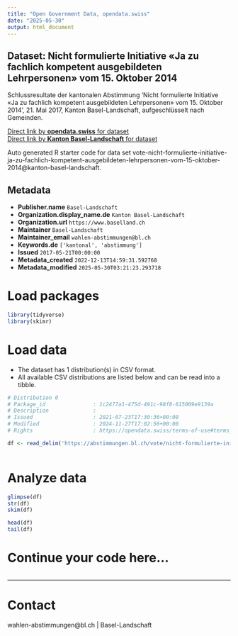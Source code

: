 ```yaml
---
title: "Open Government Data, opendata.swiss"
date: "2025-05-30"
output: html_document
---
```


## Dataset: Nicht formulierte Initiative «Ja zu fachlich kompetent ausgebildeten Lehrpersonen» vom 15. Oktober 2014

Schlussresultate der kantonalen Abstimmung 'Nicht formulierte Initiative «Ja zu fachlich kompetent ausgebildeten Lehrpersonen» vom 15. Oktober 2014', 21. Mai 2017, Kanton Basel-Landschaft, aufgeschlüsselt nach Gemeinden.

[Direct link by **opendata.swiss** for dataset](https://opendata.swiss/de/dataset/nicht-formulierte-initiative-ja-zu-fachlich-kompetent-ausgebildeten-lehrpersonen-vom-15-ok-2014)<br>
[Direct link by **Kanton Basel-Landschaft** for dataset](https://abstimmungen.bl.ch/vote/nicht-formulierte-initiative-ja-zu-fachlich-kompetent-ausgebildeten-lehrpersonen-vom-15-oktober-2014/data)

Auto generated R starter code for data set vote-nicht-formulierte-initiative-ja-zu-fachlich-kompetent-ausgebildeten-lehrpersonen-vom-15-oktober-2014@kanton-basel-landschaft.

## Metadata

- **Publisher.name** `Basel-Landschaft`
- **Organization.display_name.de** `Kanton Basel-Landschaft`
- **Organization.url** `https://www.baselland.ch`
- **Maintainer** `Basel-Landschaft`
- **Maintainer_email** `wahlen-abstimmungen@bl.ch`
- **Keywords.de** `['kantonal', 'abstimmung']`
- **Issued** `2017-05-21T00:00:00`
- **Metadata_created** `2022-12-13T14:59:31.592768`
- **Metadata_modified** `2025-05-30T03:21:23.293718`


# Load packages

```r

library(tidyverse)
library(skimr)

```

# Load data

-   The dataset has 1 distribution(s) in CSV format.
-   All available CSV distributions are listed below and can be read into a tibble.

```r

# Distribution 0
# Package_id               : 1c2477a1-475d-491c-98f8-615009e9139a
# Description              : 
# Issued                   : 2021-07-23T17:30:36+00:00
# Modified                 : 2024-11-27T17:02:56+00:00
# Rights                   : https://opendata.swiss/terms-of-use#terms_by

df <- read_delim('https://abstimmungen.bl.ch/vote/nicht-formulierte-initiative-ja-zu-fachlich-kompetent-ausgebildeten-lehrpersonen-vom-15-oktober-2014/data-csv')



```

# Analyze data

```r

glimpse(df)
str(df)
skim(df)

head(df)
tail(df)

```

# Continue your code here...

```r

```

------------------------------------------------------------------------

# Contact

wahlen-abstimmungen@bl.ch | Basel-Landschaft
